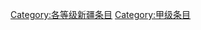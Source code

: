 {{catmore1|[[Wikipedia:新疆专题|Wikipedia:新疆专题]]}}
{{Articles by Quality|topic=新疆|project=新疆|format=toc}}
{{emptycat}}

[[Category:各等级新疆条目|Category:各等级新疆条目]]
[[Category:甲级条目|Category:甲级条目]]